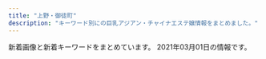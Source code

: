 ```yaml
---
title: "上野・御徒町"
description: "キーワード別にの巨乳アジアン・チャイナエステ嬢情報をまとめました。"
---
```


新着画像と新着キーワードをまとめています。
2021年03月01日の情報です。

<DmmAffiliateIns />
<KeywordTable
  shops={
    [
    {
        "img_links": [
            "https://cc-tokyo.xyz/images/barLink.jpg",
            "https://cc-tokyo.xyz/images/coverGirlText.png",
            "https://cc-tokyo.xyz/therapist/yui1.jpg",
            "https://cc-tokyo.xyz/room/1.jpg",
            "https://cc-tokyo.xyz/banner/88x31.jpg",
            "https://cc-tokyo.xyz/therapist/moe1.jpg",
            "https://cc-tokyo.xyz/therapist/saya1.jpg",
            "https://cc-tokyo.xyz/images/concept.jpg",
            "https://cc-tokyo.xyz/therapist/momoka1.jpg",
            "https://cc-tokyo.xyz/therapist/yuyu1.jpg",
            "http://www.a-side.com/ad/koko/include/banner/koko_200x40.png",
            "https://cc-tokyo.xyz/images/movie.jpg",
            "https://cc-tokyo.xyz/therapist/minami1.jpg",
            "https://cc-tokyo.xyz/images/indexMap.jpg",
            "https://cc-tokyo.xyz/images/magazine.jpg",
            "https://cc-tokyo.xyz/images/barProfile.jpg",
            "https://cc-tokyo.xyz/therapist/comingSoon.jpg",
            "https://cc-tokyo.xyz/images/barAccess.jpg",
            "https://cc-tokyo.xyz/banner/468x60.jpg",
            "https://cc-tokyo.xyz/therapist/yanyan1.jpg",
            "https://cc-tokyo.xyz/therapist/mai1.jpg",
            "https://cc-tokyo.xyz/therapist/yuri1.jpg",
            "https://cc-tokyo.xyz/therapist/hinako1.jpg",
            "https://cc-tokyo.xyz/therapist/emi1.jpg",
            "https://cc-tokyo.xyz/images/barInfo.jpg",
            "https://cc-tokyo.xyz/images/barSystem.jpg",
            "https://cc-tokyo.xyz/images/mobile.jpg",
            "https://cc-tokyo.xyz/therapist/mari1.jpg",
            "https://cc-tokyo.xyz/images/barTherapist.jpg"
        ],
        "url": "https://cc-tokyo.xyz/",
        "keywords": {
            "86": 13,
            "83": 3,
            "87": 6,
            "84": 3,
            "85": 23
        },
        "station": "\u4e0a\u91ce\u99c5\u5e83\u5c0f\u8def\u53e3",
        "name": "CoCo-Arashi"
    },
    {
        "name": "\u30a8\u30f3\u30c8\u30ea\u30fc",
        "keywords": {},
        "url": "http://ruana.work/",
        "station": "JR\u5fa1\u5f92\u753a\u99c5\u5357\u53e3",
        "img_links": [
            "http://ruana.work/img/mimi1.jpg",
            "http://ruana.work/img/aki1.jpg",
            "http://ruana.work/images/staff_t.jpg",
            "http://ruana.work/images/sys1.jpg",
            "http://ruana.work/images/tel.jpg",
            "http://ruana.work/images/ac1.jpg",
            "http://ruana.work/images/rec.jpg",
            "http://ruana.work/images/news.jpg",
            "http://ruana.work/images/sys2.jpg",
            "http://ruana.work/img/sakura1.jpg",
            "http://ruana.work/images/4.jpg",
            "http://ruana.work/images/int1.jpg",
            "http://ruana.work/images/2.jpg",
            "http://ruana.work/images/7.jpg",
            "http://ruana.work/img/kora1.jpg",
            "http://ruana.work/images/int2.jpg",
            "http://ruana.work/images/head.jpg",
            "http://ruana.work/images/1.jpg",
            "http://ruana.work/images/3.jpg",
            "http://ruana.work/img/ran1.jpg",
            "http://ruana.work/images/ac2.jpg",
            "http://ruana.work/images/12.jpg",
            "http://ruana.work/images/interior_t.jpg",
            "http://ruana.work/images/mobile.jpg",
            "http://ruana.work/img/hitomi1.jpg"
        ]
    },
    {
        "img_links": [
            "http://miel.site/_src/38481438/wechatimg213.jpg",
            "http://miel.site/_src/29005377/smartselect_20190619-130437_wechat.jpg",
            "http://miel.site/_src/29227656/_dsf6136.jpg",
            "http://miel.site/_src/36895479/0bb834c5e1d56a0e10627c891433859.jpg",
            "http://miel.site/_src/29005342/cam2.png",
            "http://miel.site/_src/29005361/wechatimg47.jpg",
            "http://miel.site/_src/32618650/wechatimg47.jpg",
            "http://miel.site/_src/38472503/wechatimg213.jpg",
            "http://miel.site/_src/36873111/_igp4288.jpg",
            "http://miel.site/_src/29005247/index_09.png",
            "http://miel.site/_src/32851154/10.pic.jpg",
            "http://miel.site/_src/40140461/cam2.png",
            "http://miel.site/_src/36895485/52ab8d55af50aceb629a82f4d4e7387.jpg",
            "http://miel.site/_src/36895484/52ab8d55af50aceb629a82f4d4e7387.jpg",
            "http://miel.site/_src/46102614/wechatimg176_20200107153650427.jpg",
            "http://miel.site/_src/29005344/_dsf6125.jpg",
            "http://miel.site/_src/29005376/smartselect_20190619-130437_wechat.jpg",
            "http://miel.site/_src/29312033/wechatimg44.jpg",
            "http://miel.site/_src/46102607/fbe435955084a9c8c2e02b3bb62d2ef.jpg",
            "http://miel.site/_src/38481445/wechatimg177.jpg",
            "http://miel.site/_src/29310698/_dsf6119.jpg",
            "http://miel.site/_src/29005343/_dsf6130.jpg",
            "http://miel.site/_src/29005360/wechatimg47.jpg",
            "http://miel.site/_src/29005337/_dsf6119.jpg",
            "http://miel.site/_src/29005265/mobile.png",
            "http://miel.site/_src/33382135/smartselect_20190619-130437_wechat.jpg",
            "http://miel.site/_src/29311236/_dsf6136.jpg",
            "http://miel.site/_src/34912876/afb69b6314ccce2e8e5cad415547196_20191220104044273.jpg",
            "http://miel.site/_src/29005243/tel.png",
            "http://miel.site/_src/29510474/_dsf6125.jpg",
            "http://miel.site/_src/29312035/wechatimg43.jpg",
            "http://miel.site/_src/29005371/smartselect_20190619-130437_wechat.jpg",
            "http://miel.site/_src/29311234/_dsf6133.jpg",
            "http://miel.site/_src/29005260/news.png",
            "http://miel.site/_src/34912881/afb69b6314ccce2e8e5cad415547196_20191220104044273.jpg",
            "http://miel.site/_src/46102613/e3d9317697b9310640e097934adfc99.jpg",
            "http://miel.site/_src/29005244/tel.png",
            "http://miel.site/_src/46102608/fbe435955084a9c8c2e02b3bb62d2ef.jpg",
            "http://miel.site/_src/29339021/_msk7930.jpg",
            "http://miel.site/_src/36891852/0bb834c5e1d56a0e10627c891433859.jpg",
            "http://miel.site/_src/29310699/_dsf6130.jpg",
            "http://miel.site/_src/29005262/img20191121221515045946.png",
            "http://miel.site/_src/29005339/img20170112114741767461.png",
            "http://miel.site/_src/29339297/img20190123185245900589.png",
            "http://miel.site/_src/34912875/afb69b6314ccce2e8e5cad415547196_20191220104044273.jpg",
            "http://miel.site/_src/29311235/_dsf6135.jpg",
            "http://miel.site/_src/29005319/sign.png",
            "http://miel.site/_src/29005355/wechatimg47.jpg"
        ],
        "url": "http://miel.site",
        "name": "\u30a8\u30f3\u30b8\u30a7\u30eb",
        "station": "JR\u5fa1\u5f92\u753a\u99c5\u5357\u53e3",
        "keywords": {
            "80": 1,
            "96": 1,
            "82": 1,
            "85": 1
        }
    },
    {
        "name": "\u5409\u7965",
        "station": "\u6d45\u8349\u99c5",
        "url": "http://kisyou.esjp.xyz/",
        "keywords": {},
        "img_links": [
            "http://kisyou.esjp.xyz/images/pickup_line.png",
            "http://kisyou.esjp.xyz/girl/5.jpg",
            "http://kisyou.esjp.xyz/images/roomimg/R_2.jpg",
            "http://kisyou.esjp.xyz/images/newsbg.png",
            "http://kisyou.esjp.xyz/images/staff_bg.png",
            "http://kisyou.esjp.xyz/images/roomimg/R_3.jpg",
            "http://kisyou.esjp.xyz/girl/4.jpg",
            "http://kisyou.esjp.xyz/images/tel_footer.png",
            "http://kisyou.esjp.xyz/images/topbg.jpg",
            "http://kisyou.esjp.xyz/girl/7_1.jpg",
            "http://kisyou.esjp.xyz/girl/6.jpg",
            "http://kisyou.esjp.xyz/girl/5_1.jpg",
            "http://kisyou.esjp.xyz/images/mobile_bg.png",
            "http://kisyou.esjp.xyz/girl/3_1.jpg",
            "http://kisyou.esjp.xyz/girl/7.jpg",
            "http://kisyou.esjp.xyz/girl/3.jpg",
            "http://kisyou.esjp.xyz/images/roomimg/R_1.jpg",
            "http://kisyou.esjp.xyz/images/roomimg/R_4.jpg",
            "http://kisyou.esjp.xyz/girl/4_1.jpg",
            "http://kisyou.esjp.xyz/girl/6_1.jpg"
        ]
    },
    {
        "keywords": {
            "G": 4,
            "F": 2,
            "87": 8,
            "D": 10,
            "E": 2,
            "86": 2,
            "88": 8
        },
        "name": "COCO-GARDEN",
        "img_links": [
            "http://www.cocogarden.link/files/075.jpg",
            "http://www.cocogarden.link/files/059-03.jpg",
            "http://www.cocogarden.link/files/037-03.jpg",
            "http://www.cocogarden.link/files/037-02.jpg",
            "http://www.cocogarden.link/files/072-03.jpg",
            "http://www.cocogarden.link/files/086-02.jpg",
            "http://www.cocogarden.link/files/069-02.jpg",
            "http://www.cocogarden.link/files/037.jpg",
            "http://www.cocogarden.link/files/080-03.jpg",
            "http://www.cocogarden.link/files/075-03.jpg",
            "http://www.cocogarden.link/images/s_pick.jpg",
            "http://www.cocogarden.link/files/086-03.jpg",
            "http://www.cocogarden.link/files/059-02.jpg",
            "http://www.cocogarden.link/files/069-03.jpg",
            "http://www.cocogarden.link/files/080-02.jpg",
            "http://www.cocogarden.link/files/086.jpg",
            "http://www.cocogarden.link/files/059.jpg",
            "http://www.cocogarden.link/images/end1.png",
            "http://www.cocogarden.link/files/072-02.jpg",
            "http://www.cocogarden.link/files/069.jpg",
            "http://www.cocogarden.link/images/s_staff.jpg",
            "http://www.cocogarden.link/images/nbj3.jpg",
            "http://www.cocogarden.link/files/080.jpg",
            "http://www.cocogarden.link/files/076-03.jpg",
            "http://www.cocogarden.link/files/058-02.jpg",
            "http://www.cocogarden.link/images/s_news.jpg",
            "http://www.cocogarden.link/images/1.jpg",
            "http://www.cocogarden.link/files/058-03.jpg",
            "http://www.cocogarden.link/files/058.jpg",
            "http://www.cocogarden.link/files/076.jpg",
            "http://www.cocogarden.link/files/075-02.jpg",
            "http://www.cocogarden.link/images/top.jpg",
            "http://www.cocogarden.link/images/koko_200x40.png",
            "http://www.cocogarden.link/files/076-02.jpg",
            "http://www.cocogarden.link/images/mobile.jpg",
            "http://www.cocogarden.link/images/top1.jpg",
            "http://www.cocogarden.link/files/072.jpg",
            "http://www.cocogarden.link/images/s_info.jpg"
        ],
        "url": "http://www.cocogarden.link/",
        "station": "JR\u5fa1\u5f92\u753a\u99c5\u5317\u53e3"
    },
    {
        "station": "JR\u4e0a\u91ce\u99c5\u5165\u8c37\u53e3",
        "name": "\u697d\u5712",
        "keywords": {
            "F": 17,
            "\u30bb\u30af\u30b7\u30fc": 2,
            "D": 52
        },
        "img_links": [
            "https://ueno-mensesthe.com/room/room-l3.jpg",
            "https://ueno-mensesthe.com/images/clear.png",
            "https://ueno-mensesthe.com/room/room-l4.jpg",
            "https://ueno-mensesthe.com/images/top3.jpg",
            "https://ueno-mensesthe.com/wp/wp-content/uploads/2021/02/hana.jpg",
            "https://ueno-mensesthe.com/wp/wp-content/uploads/2021/01/main-150x150.png",
            "https://ueno-mensesthe.com/images/cos2.jpg",
            "https://ueno-mensesthe.com/footer/footer-tel.png",
            "https://ueno-mensesthe.com/images/qrcode.png",
            "https://ueno-mensesthe.com/wp/wp-content/uploads/2021/02/mirai1.jpg",
            "https://ueno-mensesthe.com/room/room-l9.jpg",
            "https://ueno-mensesthe.com/icon/line.png",
            "https://ueno-mensesthe.com/wp/wp-content/uploads/2021/02/hina2.jpg",
            "https://ueno-mensesthe.com/images/header3.png",
            "https://ueno-mensesthe.com/wp/wp-content/uploads/2021/02/hina.jpg",
            "https://ueno-mensesthe.com/room/room-l2.jpg",
            "https://ueno-mensesthe.com/images/main.jpg",
            "https://ueno-mensesthe.com/wp/wp-content/uploads/2021/02/hana2.jpg",
            "https://ueno-mensesthe.com/room/room-l7.jpg",
            "https://ueno-mensesthe.com/icon/yelp.png",
            "https://ueno-mensesthe.com/images/top0.jpg",
            "https://ueno-mensesthe.com/images/flower.png",
            "https://ueno-mensesthe.com/wp/wp-content/uploads/2021/02/hina3.jpg",
            "https://ueno-mensesthe.com/room/room-l10.jpg",
            "https://ueno-mensesthe.com/wp/wp-content/uploads/2021/02/yuki2.jpg",
            "https://ueno-mensesthe.com/icon/facebook.png",
            "https://ueno-mensesthe.com/footer/footer-line.png",
            "https://ueno-mensesthe.com/room/room-l8.jpg",
            "https://ueno-mensesthe.com/wp/wp-content/uploads/2021/01/main-300x244.png",
            "https://ueno-mensesthe.com/images/top1.jpg",
            "https://ueno-mensesthe.com/images/main-sp.jpg",
            "https://ueno-mensesthe.com/images/cos1.jpg",
            "https://ueno-mensesthe.com/footer/footer-staff.png",
            "https://ueno-mensesthe.com/images/top2.jpg",
            "https://ueno-mensesthe.com/wp/wp-content/uploads/2021/02/mirai2.jpg",
            "https://ueno-mensesthe.com/icon/twitter.png",
            "https://ueno-mensesthe.com/wp/wp-content/uploads/2021/01/sakura.jpg",
            "https://ueno-mensesthe.com/wp/wp-content/uploads/2021/02/yuki.jpg",
            "https://ueno-mensesthe.com/room/room-l1.jpg"
        ],
        "url": "https://ueno-mensesthe.com/"
    },
    {
        "img_links": [
            "http://yura-kunitachi.xyz/_src/25368/wechatimg93.jpg",
            "http://yura-kunitachi.xyz/_src/25427/xxl_44c52558b2be4d61a2f879da7d157c31.jpg",
            "http://yura-kunitachi.xyz/_src/25376/wechatimg90.jpg",
            "http://yura-kunitachi.xyz/_src/25419/wechatimg102.jpg",
            "http://yura-kunitachi.xyz/_src/25386/navi_01.png",
            "http://yura-kunitachi.xyz/_src/25336/5f5316158ec7f0d0727854410a5be46303a324b1fef3ef0de82fa8c4fe0f59d4.jpg",
            "http://yura-kunitachi.xyz/_src/25396/navi_06.png",
            "http://yura-kunitachi.xyz/_src/25423/wechatimg228.jpg",
            "http://yura-kunitachi.xyz/_src/25358/wechatimg217.jpg",
            "http://yura-kunitachi.xyz/_src/25411/137080-osd41m-772.jpg",
            "http://yura-kunitachi.xyz/_src/25388/navi_02.png",
            "http://yura-kunitachi.xyz/_src/25417/wechatimg97.jpg",
            "http://yura-kunitachi.xyz/_src/25394/navi_05.png",
            "http://yura-kunitachi.xyz/_src/25374/wechatimg89.jpg",
            "http://yura-kunitachi.xyz/_src/25378/wechatimg92.jpg",
            "http://yura-kunitachi.xyz/_src/25360/wechatimg228.jpg",
            "http://yura-kunitachi.xyz/_src/25385/3da7d3dc6ee4f2d3861295bdb20452b671deb86c6f4e442ebce1715dc06eb99e.jpg",
            "http://yura-kunitachi.xyz/_src/25390/navi_03.png",
            "http://yura-kunitachi.xyz/_src/25406/cam.jpg",
            "http://yura-kunitachi.xyz/_src/25409/wechatimg229.jpg",
            "http://yura-kunitachi.xyz/_src/25392/navi_04.png"
        ],
        "name": "Rei",
        "station": "\u7530\u539f\u753a\u99c5\u30a8\u30ec\u30d9\u30fc\u30bf\u30fc\u53e3",
        "url": "http://yura-kunitachi.xyz/",
        "keywords": {}
    },
    {
        "img_links": [
            "http://zoey.mssg.jp/images/page_top.png",
            "http://zoey.mssg.jp/images/top/top_04.jpg",
            "http://zoey.mssg.jp/images/home/top.jpg",
            "http://zoey.mssg.jp/images/top/top_06.jpg",
            "http://zoey.mssg.jp/images/top/top_03.jpg",
            "http://zoey.mssg.jp/images/top/top_02.jpg",
            "http://zoey.mssg.jp/images/top/top_05.jpg",
            "http://zoey.mssg.jp/images/top/top_08.png",
            "http://zoey.mssg.jp/images/staff_image/staf_010a.jpg",
            "http://zoey.mssg.jp/images/top/top_01.jpg"
        ],
        "station": "JR\u5fa1\u5f92\u753a\u99c5\u5357\u53e3",
        "url": "http://zoey.mssg.jp",
        "name": "ZOEY \u30be\u30fc\u30a4",
        "keywords": {}
    },
    {
        "keywords": {
            "86": 34,
            "D": 60,
            "C": 7,
            "G": 20,
            "87": 33,
            "88": 27,
            "F": 7
        },
        "name": "\u5922\u306e\u604b",
        "url": "http://www.yumenokoi.masg.info/",
        "station": "JR\u5fa1\u5f92\u753a\u99c5\u5317\u53e3",
        "img_links": [
            "http://www.yumenokoi.masg.info/files/002.jpg",
            "http://www.yumenokoi.masg.info/photo_news/upimg/351066018f0c247b28_0.jpg",
            "http://www.yumenokoi.masg.info/files/009.jpg",
            "http://www.yumenokoi.masg.info/images/m2.jpg",
            "http://www.yumenokoi.masg.info/files/016-02.jpg",
            "http://www.yumenokoi.masg.info/files/024.jpg",
            "http://www.yumenokoi.masg.info/images/tel2.png",
            "http://www.yumenokoi.masg.info/files/021.jpg",
            "http://www.yumenokoi.masg.info/files/006.jpg",
            "http://www.yumenokoi.masg.info/files/021-02.jpg",
            "http://www.yumenokoi.masg.info/images/service/s03.jpg",
            "http://www.yumenokoi.masg.info/files/008-02.jpg",
            "http://www.yumenokoi.masg.info/files/015.jpg",
            "http://www.yumenokoi.masg.info/images/service/s02.jpg",
            "http://www.yumenokoi.masg.info/files/002-02.jpg",
            "http://www.yumenokoi.masg.info/images/rsubt7.png",
            "http://www.yumenokoi.masg.info/images/b-tel.png",
            "http://www.yumenokoi.masg.info/images/service/s04.jpg",
            "http://www.yumenokoi.masg.info/files/008.jpg",
            "http://www.yumenokoi.masg.info/files/018-02.jpg",
            "http://www.yumenokoi.masg.info/files/010-02.jpg",
            "http://www.yumenokoi.masg.info/files/016.jpg",
            "http://www.yumenokoi.masg.info/images/service/s01.jpg",
            "http://www.yumenokoi.masg.info/files/011.jpg",
            "http://www.yumenokoi.masg.info/files/013.jpg",
            "http://www.yumenokoi.masg.info/images/rsubt1.png",
            "http://www.yumenokoi.masg.info/images/b-online.png",
            "http://www.yumenokoi.masg.info/files/017-02.jpg",
            "http://www.yumenokoi.masg.info/files/009-02.jpg",
            "http://www.yumenokoi.masg.info/files/018.jpg",
            "http://www.yumenokoi.masg.info/images/m4.jpg",
            "http://www.yumenokoi.masg.info/images/rsubt2.png",
            "http://www.yumenokoi.masg.info/images/rsubt3.png",
            "http://www.yumenokoi.masg.info/images/service/s06.jpg",
            "http://www.yumenokoi.masg.info/images/slider-img001.jpg",
            "http://www.yumenokoi.masg.info/files/011-02.jpg",
            "http://www.yumenokoi.masg.info/files/023-02.jpg",
            "http://www.yumenokoi.masg.info/files/023.jpg",
            "http://www.yumenokoi.masg.info/files/024-02.jpg",
            "http://www.yumenokoi.masg.info/files/015-02.jpg",
            "http://www.yumenokoi.masg.info/images/slider-img002.jpg",
            "http://www.yumenokoi.masg.info/images/rsubt4.png",
            "http://www.yumenokoi.masg.info/files/013-02.jpg",
            "http://www.yumenokoi.masg.info/images/m6.jpg",
            "http://www.yumenokoi.masg.info/images/service/s05.jpg",
            "http://www.yumenokoi.masg.info/images/m3.jpg",
            "http://www.yumenokoi.masg.info/images/rsubt5.png",
            "http://www.yumenokoi.masg.info/files/017.jpg",
            "http://www.yumenokoi.masg.info/files/010.jpg",
            "http://www.yumenokoi.masg.info/images/rsubt6.png",
            "http://www.yumenokoi.masg.info/files/006-02.jpg",
            "http://www.yumenokoi.masg.info/images/m1.jpg"
        ]
    },
    {
        "station": "JR\u5fa1\u5f92\u753a\u99c5\u5357\u53e3",
        "name": "\u5922\u306e\u8776\u3005",
        "keywords": {
            "C": 17
        },
        "url": "http://www.sh-riraks.xyz/",
        "img_links": [
            "http://www.sh-riraks.xyz/img/ttl_mobile.png",
            "http://www.sh-riraks.xyz/uploads/201130/1-20113013311Rc.jpg",
            "http://www.sh-riraks.xyz/uploads/201130/1-201130133145E0.jpg",
            "http://www.sh-riraks.xyz/uploads/200107/1-20010F92019226.jpg",
            "http://www.sh-riraks.xyz/uploads/200617/1-20061G54TIb.jpg",
            "http://www.sh-riraks.xyz/uploads/181001/1-1Q001142IB48.jpg",
            "http://www.sh-riraks.xyz/uploads/201130/1-201130133129441.jpg",
            "http://www.sh-riraks.xyz/uploads/190611/1-1Z611153S2561.jpg",
            "http://www.sh-riraks.xyz/uploads/201130/1-201130133215X9.jpg",
            "http://www.sh-riraks.xyz/uploads/201130/1-201130132956292.jpg",
            "http://www.sh-riraks.xyz/img/ttl_wnew.png",
            "http://www.sh-riraks.xyz/uploads/201130/1-201130133045611.jpg",
            "http://www.sh-riraks.xyz/uploads/201130/1-201130132942Y6.jpg",
            "http://www.sh-riraks.xyz/uploads/191015/1-1910151T03I48.jpg",
            "http://www.sh-riraks.xyz/img/ttl_girls.png",
            "http://www.sh-riraks.xyz/uploads/201130/1-201130133012441.jpg",
            "http://www.sh-riraks.xyz/uploads/allimg/180604/1-1P60410212A02.jpg",
            "http://www.sh-riraks.xyz/uploads/200617/1-20061G54ZQ14.jpg",
            "http://www.sh-riraks.xyz/img/ttl_pickup.png",
            "http://www.sh-riraks.xyz/uploads/180521/1-1P5211649103K.jpg",
            "http://www.sh-riraks.xyz/img/ttl_staff.png",
            "http://www.sh-riraks.xyz/uploads/201130/1-201130133029220.jpg",
            "http://www.sh-riraks.xyz/uploads/180521/1-1P52116495SC.jpg",
            "http://www.sh-riraks.xyz/uploads/200617/1-20061G54941Z9.jpg",
            "http://www.sh-riraks.xyz/uploads/181001/1-1Q001142T6406.jpg"
        ]
    },
    {
        "url": "http://www.macaron.esjoho.com/",
        "keywords": {},
        "img_links": [],
        "station": "JR\u5fa1\u5f92\u753a\u99c5\u5317\u53e3",
        "name": "\u30de\u30ab\u30ed\u30f3"
    },
    {
        "station": "JR\u5fa1\u5f92\u753a\u99c5\u5317\u53e3",
        "img_links": [
            "http://estelaspa.com/img/rmenu/staff_off.png",
            "http://estelaspa.com/img/photo_button.png",
            "http://estelaspa.com/uploaded/girlinfo/12/G1_12_2.jpg",
            "http://estelaspa.com/img/corona.png",
            "http://estelaspa.com/img/system/card.jpg",
            "http://estelaspa.com/uploaded/news/201201035405.jpg",
            "http://estelaspa.com/uploaded/girlinfo/14/G1_14_2.jpg",
            "http://estelaspa.com/img/google_button.png",
            "http://estelaspa.com/img/room/1.png",
            "http://estelaspa.com/img/system/etc.jpg",
            "http://estelaspa.com/img/system/2.jpg",
            "http://estelaspa.com/img/fmenu/call_off.png",
            "http://estelaspa.com/img/rmenu/call_off.png",
            "http://estelaspa.com/uploaded/girlinfo/9/G2_9_3.jpg",
            "http://estelaspa.com/uploaded/girlinfo/16/G2_16_3.jpg",
            "http://estelaspa.com/img/system/3.jpg",
            "http://estelaspa.com/img/rmenu/top_off.png",
            "http://img.es-navi.com/img/link/banners/s/000002.png",
            "http://estelaspa.com/img/access/key.jpg",
            "http://estelaspa.com/img/system/4.jpg",
            "http://estelaspa.com/uploaded/girlinfo/13/G1_13_2.jpg"
        ],
        "url": "http://estelaspa.com/",
        "name": "Estela SPA\uff5e\u30a8\u30b9\u30c6\u30e9\u30b9\u30d1",
        "keywords": {
            "C": 7
        }
    },
    {
        "keywords": {
            "85": 5,
            "E": 2,
            "86": 4,
            "C": 2,
            "87": 2,
            "\u30bb\u30af\u30b7\u30fc": 1,
            "D": 5
        },
        "url": "https://moon-rabbit.info/",
        "station": "JR\u5fa1\u5f92\u753a\u99c5\u5357\u53e3",
        "name": "\u6708\u514e \u30b2\u30c3\u30c8",
        "img_links": [
            "https://moon-rabbit.info/staffPhoto/b20201027020436.jpg",
            "https://moon-rabbit.info/js/sliderLine/slide_next.png",
            "https://moon-rabbit.info/staffPhoto/s20201026232438.jpg",
            "https://moon-rabbit.info/images/store/04.jpg",
            "https://moon-rabbit.info/staffPhoto/b20201213182803.jpg",
            "https://moon-rabbit.info/images/store/02.jpg",
            "https://moon-rabbit.info/staffPhoto/s20201027020357.jpg",
            "https://moon-rabbit.info/images/mobile.jpg",
            "https://moon-rabbit.info/staffPhoto/s20201027003115.jpg",
            "https://moon-rabbit.info/staffPhoto/b20210221135204.jpg",
            "https://moon-rabbit.info/staffPhoto/b20201027002208.jpg",
            "https://moon-rabbit.info/staffPhoto/s20210221135204.jpg",
            "https://moon-rabbit.info/staffPhoto/b20201027020357.jpg",
            "https://moon-rabbit.info/staffPhoto/s20210213172102.jpg",
            "https://moon-rabbit.info/staffPhoto/s20201027011627.jpg",
            "https://moon-rabbit.info/staffPhoto/s20201213182803.jpg",
            "https://moon-rabbit.info/staffPhoto/s20201027015914.jpg",
            "https://moon-rabbit.info/staffPhoto/s20201201162931.jpg",
            "https://moon-rabbit.info/staffPhoto/s20201027002208.jpg",
            "https://moon-rabbit.info/staffPhoto/b20201027004342.jpg",
            "https://moon-rabbit.info/images/returnBtn.png",
            "https://moon-rabbit.info/staffPhoto/s20201002155444.jpg",
            "https://moon-rabbit.info/staffPhoto/b20201027015914.jpg",
            "https://moon-rabbit.info/staffPhoto/s20201026233328.jpg",
            "https://moon-rabbit.info/staffPhoto/s20201027004342.jpg",
            "https://moon-rabbit.info/staffPhoto/s20201026233224.jpg",
            "https://moon-rabbit.info/staffPhoto/b20201201162931.jpg",
            "https://moon-rabbit.info/staffPhoto/b20201027003115.jpg",
            "https://moon-rabbit.info/staffPhoto/s20201027015802.jpg",
            "https://moon-rabbit.info/staffPhoto/b20201027015802.jpg",
            "https://moon-rabbit.info/staffPhoto/s20210217142434.jpg",
            "https://moon-rabbit.info/staffPhoto/b20210301223840.jpg",
            "https://moon-rabbit.info/images/store/01.jpg",
            "https://moon-rabbit.info/uploadfiles/images/campaignMoonRabbitInfo.jpg",
            "https://moon-rabbit.info/staffPhoto/b20210213172102.jpg",
            "https://moon-rabbit.info/staffPhoto/s20201027011549.jpg",
            "https://moon-rabbit.info/staffPhoto/b20201027011549.jpg",
            "https://moon-rabbit.info/images/store/03.jpg",
            "https://moon-rabbit.info/staffPhoto/s20201027020436.jpg",
            "https://moon-rabbit.info/staffPhoto/s20201026233537.jpg",
            "https://moon-rabbit.info/js/sliderLine/slide_prev.png",
            "https://moon-rabbit.info/staffPhoto/s20210301223840.jpg"
        ]
    },
    {
        "url": "https://www.ueno-assistant.com/",
        "img_links": [
            "https://www.ueno-assistant.com/images/index_07.png",
            "https://www.ueno-assistant.com/images/index_18.jpg",
            "https://www.ueno-assistant.com/images/index_09.png",
            "http://www.ueno-assistant.com/images/a0.jpg",
            "http://www.ueno-assistant.com/images/index_09.png",
            "https://www.ueno-assistant.com/images/opbs20-17.jpg",
            "https://www.ueno-assistant.com/images/index_02.png",
            "http://www.ueno-assistant.com/images/opbs21-4.jpg",
            "http://www.ueno-assistant.com/images/opbs20-9.jpg",
            "http://www.ueno-assistant.com/images/es21-1.jpg",
            "https://www.ueno-assistant.com/images/opbs21-4.jpg",
            "http://www.ueno-assistant.com/images/index_20.jpg",
            "https://www.ueno-assistant.com/images/4.jpg",
            "http://www.ueno-assistant.com/images/index_07.png",
            "https://www.ueno-assistant.com/images/es21-1.jpg",
            "https://www.ueno-assistant.com/images/index_06.png",
            "http://www.ueno-assistant.com/images/index_06.png",
            "http://www.ueno-assistant.com/images/index_08.png",
            "http://www.ueno-assistant.com/images/index_18.jpg",
            "http://www.ueno-assistant.com/images/1.jpg",
            "https://www.ueno-assistant.com/images/opbs21-4t.jpg",
            "https://www.ueno-assistant.com/images/a0.jpg",
            "https://www.ueno-assistant.com/images/opbs20-9.jpg",
            "http://www.ueno-assistant.com/images/index_19.jpg",
            "https://www.ueno-assistant.com/images/index_08.png",
            "https://www.ueno-assistant.com/images/index_05.png",
            "http://www.ueno-assistant.com/images/opbs21-4t.jpg",
            "https://www.ueno-assistant.com/images/1.jpg",
            "https://www.ueno-assistant.com/images/index_19.jpg",
            "https://www.ueno-assistant.com/images/index_03.png",
            "http://www.ueno-assistant.com/images/index_05.png",
            "http://www.ueno-assistant.com/images/opbs20-17.jpg",
            "http://www.ueno-assistant.com/images/4.jpg",
            "https://www.ueno-assistant.com/images/index_20.jpg",
            "http://www.ueno-assistant.com/images/index_03.png",
            "http://www.ueno-assistant.com/images/index_02.png"
        ],
        "keywords": {
            "85": 2,
            "90": 2,
            "86": 2
        },
        "station": "JR\u4e0a\u91ce\u99c5\u6d45\u8349\u53e3",
        "name": "\u5973\u624b"
    },
    {
        "keywords": {},
        "station": "JR\u5fa1\u5f92\u753a\u99c5\u5317\u53e3",
        "name": "\u84ee\uff5e\u30ec\u30f3",
        "img_links": [
            "http://reiwabi.work/images/sys3.jpg",
            "http://reiwabi.work/img/ruru1.jpg",
            "http://reiwabi.work/img/kana1.jpg",
            "http://reiwabi.work/images/5.jpg",
            "http://reiwabi.work/images/2.jpg",
            "http://reiwabi.work/images/sys5.jpg",
            "http://reiwabi.work/images/head.jpg",
            "http://reiwabi.work/img/nami1.jpg",
            "http://reiwabi.work/staff/mirai.jpg",
            "http://reiwabi.work/staff/risa.jpg",
            "http://reiwabi.work/images/staff_t.jpg",
            "http://reiwabi.work/img/aya2.jpg",
            "http://reiwabi.work/images/int1.png",
            "http://reiwabi.work/img/risa1.jpg",
            "http://reiwabi.work/images/1.jpg",
            "http://reiwabi.work/staff/kana.jpg",
            "http://reiwabi.work/img/risa2.jpg",
            "http://reiwabi.work/img/riko1.jpg",
            "http://reiwabi.work/img/yui1.jpg",
            "http://reiwabi.work/images/4.jpg",
            "http://reiwabi.work/images/mobile.jpg",
            "http://reiwabi.work/images/sys2.jpg",
            "http://reiwabi.work/images/int2.png",
            "http://reiwabi.work/staff/riko.jpg",
            "http://reiwabi.work/img/aya1.jpg",
            "http://reiwabi.work/img/mirai1.jpg",
            "http://reiwabi.work/staff/nami.jpg",
            "http://reiwabi.work/images/6.jpg",
            "http://reiwabi.work/images/ac1.jpg",
            "http://reiwabi.work/images/9.jpg",
            "http://reiwabi.work/images/line.png",
            "http://reiwabi.work/images/interior_t.jpg",
            "http://reiwabi.work/images/news.jpg",
            "http://reiwabi.work/images/sys1.jpg",
            "http://reiwabi.work/images/7.jpg",
            "http://reiwabi.work/staff/aya.jpg",
            "http://reiwabi.work/images/8.jpg",
            "http://reiwabi.work/staff/ruru.jpg",
            "http://reiwabi.work/staff/yui.jpg"
        ],
        "url": "http://reiwabi.work/"
    },
    {
        "url": "http://esthe-massage.black/",
        "name": "\u30ab\u30eb\u30de\u30ea\u30be\u30fc\u30c8\uff06\u30b9\u30d1",
        "img_links": [
            "http://esthe-massage.black/images/cg1.jpg",
            "http://esthe-massage.black/images/index_an_04.jpg",
            "http://esthe-massage.black/images/index_an_05.jpg",
            "http://esthe-massage.black/images/cg3.jpg",
            "http://esthe-massage.black/images/cg8.jpg",
            "http://esthe-massage.black/images/te.png",
            "http://esthe-massage.black/images/tit4.png",
            "http://esthe-massage.black/images/sta6.jpg",
            "http://esthe-massage.black/images/qr.jpg",
            "http://esthe-massage.black/images/cg2.jpg",
            "http://esthe-massage.black/images/index_bn_02.jpg",
            "http://esthe-massage.black/images/index_an_01.jpg",
            "http://esthe-massage.black/images/sta5.jpg",
            "http://esthe-massage.black/images/sta3.jpg",
            "http://esthe-massage.black/images/cg5.jpg",
            "http://esthe-massage.black/images/sta1.jpg",
            "http://esthe-massage.black/images/top.jpg",
            "http://esthe-massage.black/images/cg4.jpg",
            "http://esthe-massage.black/images/sys03.jpg",
            "http://esthe-massage.black/images/footer.jpg",
            "http://esthe-massage.black/images/tit5.png",
            "http://esthe-massage.black/images/sta7.jpg",
            "http://esthe-massage.black/images/index_an_03.jpg",
            "http://cdn.dino-es.com/images/logo/88x31DinoEs.png",
            "http://esthe-massage.black/images/cg10.jpg",
            "http://esthe-massage.black/images/index_bn_01.jpg",
            "http://esthe-massage.black/images/cg12.jpg",
            "http://esthe-massage.black/images/sta10.jpg",
            "http://esthe-massage.black/images/index_bn_06.jpg",
            "http://esthe-massage.black/images/index_bn_05.jpg",
            "http://esthe-massage.black/images/index_an_06.jpg",
            "http://esthe-massage.black/images/sys01.jpg",
            "http://esthe-massage.black/images/cg6.jpg",
            "http://esthe-massage.black/images/index_bn_03.jpg",
            "http://esthe-massage.black/images/cg11.jpg",
            "http://esthe-massage.black/images/sta11.jpg",
            "http://esthe-massage.black/images/sta2.jpg",
            "http://esthe-massage.black/images/tit2.png",
            "http://esthe-massage.black/images/cg7.jpg",
            "http://esthe-massage.black/images/sta8.jpg",
            "http://esthe-massage.black/images/index_an_02.jpg",
            "http://esthe-massage.black/images/sta12.jpg",
            "http://esthe-massage.black/images/tit1.png",
            "http://esthe-massage.black/images/link_3.jpg",
            "http://esthe-massage.black/images/sys02.jpg",
            "http://esthe-massage.black/images/acc.jpg"
        ],
        "station": "JR\u5fa1\u5f92\u753a\u99c5\u5357\u53e3",
        "keywords": {
            "C": 4,
            "82": 30,
            "89": 4,
            "E": 4,
            "84": 8,
            "D": 16
        }
    },
    {
        "url": "http://plumeria.mensest.work/",
        "img_links": [
            "http://plumeria.mensest.work/picture/pagetop.png",
            "http://plumeria.mensest.work/picture/030.jpg",
            "http://plumeria.mensest.work/picture/tel.png",
            "http://plumeria.mensest.work/picture/050.jpg",
            "http://plumeria.mensest.work/picture/img_top01.jpg",
            "http://plumeria.mensest.work/picture/t.jpg",
            "http://plumeria.mensest.work/picture/010.jpg",
            "http://plumeria.mensest.work/picture/060.jpg",
            "http://plumeria.mensest.work/picture/w.jpg",
            "http://plumeria.mensest.work/picture/l.jpg",
            "http://plumeria.mensest.work/picture/000.jpg",
            "http://plumeria.mensest.work/picture/020.jpg",
            "http://plumeria.mensest.work/picture/040.jpg"
        ],
        "keywords": {
            "E": 21,
            "G": 12,
            "D": 12,
            "C": 7
        },
        "name": "\u30a2\u30ed\u30de\u30d7\u30eb\u30e1\u30ea\u30a2",
        "station": "JR\u5fa1\u5f92\u753a\u99c5\u5357\u53e3"
    },
    {
        "url": "http://foryou-es.info/",
        "name": "\u30de\u30fc\u30ad\u30e5\u30ea\u30fcMERCURY",
        "keywords": {
            "C": 26,
            "D": 10,
            "88": 7,
            "90": 3,
            "89": 29
        },
        "img_links": [
            "http://foryou-es.info/images/zy.png",
            "http://www.foryou-es.info/img/honey3.jpg",
            "http://foryou-es.info/img/hina4.jpg",
            "http://foryou-es.info/img/hina2.jpg",
            "http://www.foryou-es.info/sp/img/miki2.jpg",
            "http://www.foryou-es.info/img/saki3.jpg",
            "http://www.foryou-es.info/sp/images/rec1.jpg",
            "http://foryou-es.info/img/sia4.jpg",
            "http://foryou-es.info/img/rora.png",
            "http://www.foryou-es.info/sp/images/ac2.jpg",
            "http://www.foryou-es.info/images/so.jpg",
            "http://www.foryou-es.info/sp/img/sara.png",
            "http://foryou-es.info/img/miki2.jpg",
            "http://www.foryou-es.info/sp/images/pc.jpg",
            "http://www.foryou-es.info/img/honey1.jpg",
            "http://foryou-es.info/img/hina1.jpg",
            "http://www.foryou-es.info/images/mobile.jpg",
            "http://www.foryou-es.info/sp/img/yui3.jpg",
            "http://www.foryou-es.info/sp/images/time.jpg",
            "http://www.foryou-es.info/img/yui.png",
            "http://foryou-es.info/images/tt.png",
            "http://foryou-es.info/images/mobile.jpg",
            "http://foryou-es.info/images/koko_200x40.png",
            "http://www.foryou-es.info/img/miki1.jpg",
            "http://www.foryou-es.info/img/hina4.jpg",
            "http://www.foryou-es.info/sp/images/sys3.jpg",
            "http://www.foryou-es.info/img/sia2.jpg",
            "http://www.foryou-es.info/img/honey2.jpg",
            "http://www.foryou-es.info/sp/images/ac1.jpg",
            "http://www.foryou-es.info/img/riko1.jpg",
            "http://foryou-es.info/img/rora3.jpg",
            "http://foryou-es.info/img/saki1.jpg",
            "http://foryou-es.info/images/sm.jpg",
            "http://foryou-es.info/images/info.jpg",
            "http://foryou-es.info/images/interior_t.jpg",
            "http://www.foryou-es.info/images/interior1.png",
            "http://www.foryou-es.info/img/miki2.jpg",
            "http://www.foryou-es.info/img/saki2.jpg",
            "http://foryou-es.info/img/yui1.jpg",
            "http://www.foryou-es.info/sp/images/ac3.jpg",
            "http://foryou-es.info/img/sia2.jpg",
            "http://foryou-es.info/img/hina3.jpg",
            "http://www.foryou-es.info/img/sara3.jpg",
            "http://www.foryou-es.info/images/tp.png",
            "http://www.foryou-es.info/img/saki1.jpg",
            "http://foryou-es.info/images/interior.jpg",
            "http://www.foryou-es.info/sp/img/sara2.jpg",
            "http://www.foryou-es.info/sp/images/rec3.jpg",
            "http://www.foryou-es.info/img/seiko.png",
            "http://foryou-es.info/img/miki3.jpg",
            "http://foryou-es.info/img/hina.png",
            "http://www.foryou-es.info/sp/img/saki2.jpg",
            "http://foryou-es.info/img/rora2.jpg",
            "http://www.foryou-es.info/images/news.jpg",
            "http://foryou-es.info/img/yui2.jpg",
            "http://www.foryou-es.info/images/interior.jpg",
            "http://www.foryou-es.info/img/riko3.jpg",
            "http://www.foryou-es.info/sp/img/sara3.jpg",
            "http://foryou-es.info/images/news.jpg",
            "http://foryou-es.info/images/so.jpg",
            "http://www.foryou-es.info/images/sa.jpg",
            "http://www.foryou-es.info/images/staff_t.jpg",
            "http://www.foryou-es.info/img/yui1.jpg",
            "http://foryou-es.info/images/tel.png",
            "http://www.foryou-es.info/sp/img/yui.png",
            "http://www.foryou-es.info/images/koko_200x40.png",
            "http://www.foryou-es.info/img/rora1.jpg",
            "http://www.foryou-es.info/img/sia4.jpg",
            "http://foryou-es.info/img/riko2.jpg",
            "http://www.foryou-es.info/img/riko.png",
            "http://www.foryou-es.info/sp/img/seiko.png",
            "http://www.foryou-es.info/images/sirase.jpg",
            "http://www.foryou-es.info/sp/img/sia4.jpg",
            "http://www.foryou-es.info/sp/img/miki3.jpg",
            "http://foryou-es.info/images/blog.jpg",
            "http://foryou-es.info/img/yui3.jpg",
            "http://www.foryou-es.info/sp/menu/interior.jpg",
            "http://www.foryou-es.info/sp/img/rora.png",
            "http://www.foryou-es.info/img/rora3.jpg",
            "http://foryou-es.info/img/sia3.jpg",
            "http://www.foryou-es.info/img/miki.png",
            "http://foryou-es.info/img/sara.png",
            "http://www.foryou-es.info/images/tt.png",
            "http://www.foryou-es.info/sp/images/rec2.jpg",
            "http://foryou-es.info/img/miki1.jpg",
            "http://www.foryou-es.info/img/yui2.jpg",
            "http://www.foryou-es.info/sp/images/newsb.jpg",
            "http://foryou-es.info/img/honey3.jpg",
            "http://foryou-es.info/images/staff_t.jpg",
            "http://www.foryou-es.info/images/info.jpg",
            "http://www.foryou-es.info/sp/img/saki.png",
            "http://www.foryou-es.info/images/blog.jpg",
            "http://www.foryou-es.info/images/ac.jpg",
            "http://www.foryou-es.info/img/sia.png",
            "http://foryou-es.info/img/riko3.jpg",
            "http://foryou-es.info/img/riko4.jpg",
            "http://www.foryou-es.info/img/sia1.jpg",
            "http://www.foryou-es.info/sp/images/tel.jpg",
            "http://www.foryou-es.info/img/yui3.jpg",
            "http://foryou-es.info/images/sa.jpg",
            "http://foryou-es.info/img/sara2.jpg",
            "http://foryou-es.info/img/miki.png",
            "http://www.foryou-es.info/images/interior_t.jpg",
            "http://www.foryou-es.info/img/hina3.jpg",
            "http://www.foryou-es.info/img/hina.png",
            "http://www.foryou-es.info/img/hina1.jpg",
            "http://foryou-es.info/img/rora4.jpg",
            "http://www.foryou-es.info/img/rora2.jpg",
            "http://www.foryou-es.info/sp/img/honey.png",
            "http://www.foryou-es.info/img/rora.png",
            "http://www.foryou-es.info/img/riko4.jpg",
            "http://foryou-es.info/img/honey1.jpg",
            "http://www.foryou-es.info/sp/images/head.jpg",
            "http://foryou-es.info/img/saki3.jpg",
            "http://www.foryou-es.info/img/hina2.jpg",
            "http://www.foryou-es.info/sp/images/sys1.jpg",
            "http://foryou-es.info/img/yui.png",
            "http://foryou-es.info/img/seiko.png",
            "http://foryou-es.info/img/honey.png",
            "http://foryou-es.info/img/sia.png",
            "http://www.foryou-es.info/sp/images/news.png",
            "http://foryou-es.info/img/sara1.jpg",
            "http://foryou-es.info/images/tp.png",
            "http://www.foryou-es.info/sp/img/saki3.jpg",
            "http://foryou-es.info/images/si.png",
            "http://www.foryou-es.info/sp/img/yui2.jpg",
            "http://www.foryou-es.info/images/tel.png",
            "http://foryou-es.info/images/ac.jpg",
            "http://www.foryou-es.info/images/zy.png",
            "http://www.foryou-es.info/sp/images/sys4.jpg",
            "http://www.foryou-es.info/images/rem.jpg",
            "http://www.foryou-es.info/img/rora4.jpg",
            "http://www.foryou-es.info/sp/img/sia1.jpg",
            "http://foryou-es.info/images/interior1.png",
            "http://www.foryou-es.info/img/honey.png",
            "http://www.foryou-es.info/img/sia3.jpg",
            "http://www.foryou-es.info/sp/staff/yui.png",
            "http://foryou-es.info/img/honey2.jpg",
            "http://www.foryou-es.info/sp/images/newface.png",
            "http://www.foryou-es.info/sp/img/sia.png",
            "http://www.foryou-es.info/img/riko2.jpg",
            "http://www.foryou-es.info/sp/staff/saki.png",
            "http://foryou-es.info/img/sara3.jpg",
            "http://foryou-es.info/img/rora1.jpg",
            "http://www.foryou-es.info/img/sara.png",
            "http://www.foryou-es.info/sp/images/top.jpg",
            "http://foryou-es.info/img/riko.png",
            "http://www.foryou-es.info/sp/img/riko.png",
            "http://www.foryou-es.info/images/sm.jpg",
            "http://www.foryou-es.info/sp/menu/staff.jpg",
            "http://foryou-es.info/images/rem.jpg",
            "http://www.foryou-es.info/sp/images/sys2.jpg",
            "http://www.foryou-es.info/sp/img/yui1.jpg",
            "http://www.foryou-es.info/sp/img/miki.png",
            "http://www.foryou-es.info/sp/img/hina.png",
            "http://www.foryou-es.info/sp/img/saki1.jpg",
            "http://www.foryou-es.info/img/saki.png",
            "http://www.foryou-es.info/sp/img/sia2.jpg",
            "http://foryou-es.info/img/sia1.jpg",
            "http://foryou-es.info/img/riko1.jpg",
            "http://www.foryou-es.info/sp/img/sara1.jpg",
            "http://www.foryou-es.info/sp/menu/top.jpg",
            "http://foryou-es.info/images/newface.jpg",
            "http://www.foryou-es.info/sp/images/staff_t.jpg",
            "http://www.foryou-es.info/img/miki3.jpg",
            "http://www.foryou-es.info/sp/img/sia3.jpg",
            "http://foryou-es.info/img/saki2.jpg",
            "http://www.foryou-es.info/images/newface.jpg",
            "http://foryou-es.info/img/saki.png",
            "http://foryou-es.info/images/sirase.jpg",
            "http://www.foryou-es.info/images/si.png",
            "http://www.foryou-es.info/sp/img/miki1.jpg",
            "http://www.foryou-es.info/sp/images/sm.jpg",
            "http://www.foryou-es.info/img/sara2.jpg",
            "http://www.foryou-es.info/img/sara1.jpg"
        ],
        "station": "JR\u5fa1\u5f92\u753a\u99c5\u5357\u53e3"
    },
    {
        "station": "\u7530\u539f\u753a\u99c53\u756a\u51fa\u53e3",
        "keywords": {
            "D": 12,
            "85": 48,
            "86": 6,
            "C": 6
        },
        "url": "http://www.sh-riraku107.xyz/",
        "name": "AOI",
        "img_links": [
            "http://www.sh-riraku107.xyz/picture/link_1_4214_154523611765195.jpg",
            "http://www.sh-riraku107.xyz/uploads/190930/1-1Z9301H0432Z.jpg",
            "http://www.sh-riraku107.xyz/uploads/201210/1-201210140AV35.jpg",
            "http://www.sh-riraku107.xyz/uploads/201210/1-201210140639549.jpg",
            "http://www.sh-riraku107.xyz/uploads/190726/1-1ZH61G224459.jpg",
            "http://www.sh-riraku107.xyz/uploads/190726/1-1ZH61G444a2.jpg",
            "http://www.sh-riraku107.xyz/uploads/201210/1-201210140K4F7.jpg",
            "http://www.sh-riraku107.xyz/uploads/200915/1-20091515002JQ.jpg",
            "http://www.sh-riraku107.xyz/uploads/201210/1-201210140H2S5.jpg",
            "http://www.sh-riraku107.xyz/uploads/191028/1-19102PQ142352.jpg",
            "http://www.sh-riraku107.xyz/picture/head_2_4214_1545028158383139.jpg",
            "http://www.sh-riraku107.xyz/uploads/190811/1-1ZQ1215612530.jpg",
            "http://www.sh-riraku107.xyz/uploads/191203/1-191203131R1257.jpg",
            "http://www.sh-riraku107.xyz/uploads/190726/1-1ZH61G3011R.jpg",
            "http://www.sh-riraku107.xyz/uploads/190726/1-1ZH61G359B9.jpg",
            "http://www.sh-riraku107.xyz/uploads/201210/1-201210140I61V.jpg",
            "http://www.sh-riraku107.xyz/uploads/200915/1-20091515001J63.jpg",
            "http://www.sh-riraku107.xyz/picture/head_1_4214_1545019611484252.jpg",
            "http://www.sh-riraku107.xyz/picture/head_3_4214_1545028158650128.jpg"
        ]
    },
    {
        "keywords": {},
        "url": "http://for-you-ueno.com/",
        "station": "JR\u4e0a\u91ce\u99c5\u6d45\u8349\u53e3",
        "img_links": [
            "http://for-you-ueno.com/lib/img/cp-sub1.png",
            "http://for-you-ueno.com/lib/img/cp-sub2.png",
            "http://for-you-ueno.com/lib/img/ashiura.png",
            "http://for-you-ueno.com/lib/img/cast3/img2.jpg",
            "http://for-you-ueno.com/lib/img/cast4/img2.jpg",
            "http://for-you-ueno.com/lib/img/recommend.png",
            "http://for-you-ueno.com/lib/img/other.png",
            "http://for-you-ueno.com/lib/img/cast2/img3.jpg",
            "http://for-you-ueno.com/lib/img/info-ttl.png",
            "http://for-you-ueno.com/lib/img/cast3/img3.jpg",
            "http://for-you-ueno.com/lib/img/cast2/img4-s.jpg",
            "http://for-you-ueno.com/lib/img/cast1/img1-s.jpg",
            "http://for-you-ueno.com/lib/img/cast2/img2.jpg",
            "http://for-you-ueno.com/lib/img/cast1/img2-s.jpg",
            "http://for-you-ueno.com/lib/img/cast4/img1-s.jpg",
            "http://for-you-ueno.com/lib/img/cast3/img1.jpg",
            "http://for-you-ueno.com/lib/img/course1.png",
            "http://for-you-ueno.com/lib/img/course4.png",
            "http://for-you-ueno.com/lib/img/h1.png",
            "http://for-you-ueno.com/lib/img/cast3/img3-s.jpg",
            "http://for-you-ueno.com/lib/img/cp-desc2sp.png",
            "http://for-you-ueno.com/lib/img/cast3/img1-s.jpg",
            "http://for-you-ueno.com/lib/img/cast3/img4-s.jpg",
            "http://for-you-ueno.com/lib/img/cast3/img4.jpg",
            "http://for-you-ueno.com/lib/img/oil.png",
            "http://for-you-ueno.com/lib/img/plan-ttl.png",
            "http://for-you-ueno.com/lib/img/cast2/img1-s.jpg",
            "http://for-you-ueno.com/lib/img/tel.png",
            "http://for-you-ueno.com/lib/img/cp-ttl.png",
            "http://for-you-ueno.com/lib/img/cast4/img2-s.jpg",
            "http://for-you-ueno.com/lib/img/cast2/img1.jpg",
            "http://for-you-ueno.com/lib/img/open.png",
            "http://for-you-ueno.com/lib/img/aroma.png",
            "http://for-you-ueno.com/lib/img/awa.png",
            "http://for-you-ueno.com/lib/img/course.png",
            "http://for-you-ueno.com/lib/img/course2.png",
            "http://for-you-ueno.com/lib/img/course3.png",
            "http://for-you-ueno.com/lib/img/cast-ttl.png",
            "http://for-you-ueno.com/lib/img/cast5/img1-s.jpg",
            "http://for-you-ueno.com/lib/img/cast.png",
            "http://for-you-ueno.com/lib/img/slide2.jpg",
            "http://for-you-ueno.com/lib/img/cast1/img1.jpg",
            "http://for-you-ueno.com/lib/img/slide3.jpg",
            "http://for-you-ueno.com/lib/img/course5.png",
            "http://for-you-ueno.com/lib/img/cast4/img1.jpg",
            "http://for-you-ueno.com/lib/img/cast5/img3.jpg",
            "http://for-you-ueno.com/lib/img/cast5/img3-s.jpg",
            "http://for-you-ueno.com/lib/img/gallery.png",
            "http://for-you-ueno.com/lib/img/slide1.jpg",
            "http://for-you-ueno.com/lib/img/cast3/img2-s.jpg",
            "http://for-you-ueno.com/lib/img/course-ttl.png",
            "http://for-you-ueno.com/lib/img/cp-desc1.png",
            "http://for-you-ueno.com/lib/img/siatsu.png",
            "http://for-you-ueno.com/lib/img/cp-desc1sp.png",
            "http://for-you-ueno.com/lib/img/cast5/img2-s.jpg",
            "http://for-you-ueno.com/lib/img/cast5/img2.jpg",
            "http://for-you-ueno.com/lib/img/address.png",
            "http://for-you-ueno.com/lib/img/cp-desc2.png",
            "http://for-you-ueno.com/lib/img/cast1/img2.jpg",
            "http://for-you-ueno.com/lib/img/cast5/img1.jpg",
            "http://for-you-ueno.com/lib/img/cast2/img4.jpg",
            "http://for-you-ueno.com/lib/img/phone.png",
            "http://for-you-ueno.com/lib/img/deep.png",
            "http://for-you-ueno.com/lib/img/cast2/img3-s.jpg",
            "http://for-you-ueno.com/lib/img/cast2/img2-s.jpg",
            "http://for-you-ueno.com/lib/img/plan.png"
        ],
        "name": "You and I*\u30e6\u30fc\uff06\u30a2\u30a4"
    },
    {
        "keywords": {
            "D": 1,
            "86": 2,
            "85": 1,
            "88": 2
        },
        "url": "http://verybeauty.info/",
        "station": "\u7530\u539f\u753a\u99c51\u756a\u51fa\u53e3",
        "img_links": [
            "http://verybeauty.info/staffPhoto/s20190405101938.jpg",
            "http://verybeauty.info/staffPhoto/s20190404215411.jpg",
            "http://verybeauty.info/staffPhoto/b20201016143638.jpg",
            "http://verybeauty.info/staffPhoto/s20170527134756.jpg",
            "http://verybeauty.info/images/store/01.jpg",
            "http://verybeauty.info/images/store/05.jpg",
            "http://verybeauty.info/staffPhoto/s20201016143638.jpg",
            "http://verybeauty.info/js/sliderLine/slide_next.png",
            "http://verybeauty.info/images/store/02.jpg",
            "http://verybeauty.info/staffPhoto/s20200118192201.jpg",
            "http://verybeauty.info/staffPhoto/s20200531164041.jpg",
            "http://verybeauty.info/staffPhoto/b20170527134149.jpg",
            "http://verybeauty.info/staffPhoto/b20200531164041.jpg",
            "http://verybeauty.info/js/sliderLine/slide_prev.png",
            "http://verybeauty.info/images/store/06.jpg",
            "http://verybeauty.info/staffPhoto/b20190404215411.jpg",
            "http://verybeauty.info/staffPhoto/s20170527134149.jpg",
            "http://verybeauty.info/staffPhoto/s20201016143712.jpg",
            "http://verybeauty.info/staffPhoto/b20191018113136.jpg",
            "http://verybeauty.info/images/mobile.jpg",
            "http://verybeauty.info/staffPhoto/s20200531164502.jpg",
            "http://verybeauty.info/images/returnBtn.png",
            "http://verybeauty.info/staffPhoto/b20170527134756.jpg",
            "http://verybeauty.info/staffPhoto/s20191018113136.jpg"
        ],
        "name": "\u862d\u82b1 \u30e9\u30f3\u30ab"
    },
    {
        "station": "JR\u5fa1\u5f92\u753a\u99c5\u5357\u53e3",
        "url": "http://chloe.est-u.com/",
        "keywords": {},
        "name": "CHLOE",
        "img_links": [
            "http://chloe.est-u.com/images/index_14.jpg",
            "http://chloe.est-u.com/images/index_07.jpg",
            "http://chloe.est-u.com/images/a2.jpg",
            "http://chloe.est-u.com/images/3.jpg",
            "http://chloe.est-u.com/images/2.jpg",
            "http://chloe.est-u.com/images/s1.jpg",
            "http://chloe.est-u.com/images/index_01.jpg",
            "http://chloe.est-u.com/images/cc.jpg",
            "http://chloe.est-u.com/images/a1.jpg",
            "http://chloe.est-u.com/images/a3.jpg",
            "http://chloe.est-u.com/images/index_03.jpg",
            "http://chloe.est-u.com/images/index_02.jpg"
        ]
    },
    {
        "img_links": [],
        "name": "\u30d5\u30a1\u30f3\u30bf\u30b8\u30fc",
        "station": "JR\u5fa1\u5f92\u753a\u99c5\u5317\u53e3",
        "url": "http://www.itoshii.tokyo/",
        "keywords": {}
    },
    {
        "url": "http://smile.ests.jp/",
        "name": "\u30b9\u30de\u30a4\u30eb",
        "img_links": [],
        "station": "JR\u5fa1\u5f92\u753a\u99c5\u5357\u53e3",
        "keywords": {}
    },
    {
        "name": "\u30aa\u30a2\u30b7\u30b9",
        "station": "JR\u4e0a\u91ce\u99c5\u5165\u8c37\u53e3",
        "img_links": [
            "https://20oasis.com/images/4.jpg",
            "https://20oasis.com/images/index_02.png",
            "https://20oasis.com/images/os21-6.jpg",
            "https://20oasis.com/images/os21-7.jpg",
            "https://20oasis.com/images/os21-5.jpg",
            "https://20oasis.com/images/os21-8.jpg",
            "https://20oasis.com/images/index_07.png",
            "https://20oasis.com/images/a0.jpg",
            "https://20oasis.com/images/1.jpg",
            "https://20oasis.com/images/14.jpg",
            "https://20oasis.com/images/index_20.jpg",
            "https://20oasis.com/images/index_08.png",
            "https://20oasis.com/images/index_06.png",
            "https://20oasis.com/images/index_09.png",
            "https://20oasis.com/images/index_05.png",
            "https://20oasis.com/images/index_03.png"
        ],
        "url": "https://20oasis.com/",
        "keywords": {
            "98": 1,
            "85": 1,
            "99": 1,
            "90": 1
        }
    },
    {
        "keywords": {
            "\u30bb\u30af\u30b7\u30fc": 3,
            "D": 2,
            "85": 2,
            "86": 2,
            "C": 1
        },
        "url": "https://jouga.info/",
        "img_links": [
            "https://jouga.info/images/mobile.jpg",
            "https://jouga.info/staffPhoto/b20210226101013.jpg",
            "https://jouga.info/images/store/03.jpg",
            "https://jouga.info/images/store/04.jpg",
            "https://jouga.info/staffPhoto/b20210226100713.jpg",
            "https://jouga.info/uploadfiles/images/campaignJougaInfo.jpg",
            "https://jouga.info/staffPhoto/b20210226100911.jpg",
            "https://jouga.info/staffPhoto/s20210226101735.jpg",
            "https://jouga.info/staffPhoto/s20210226101013.jpg",
            "https://jouga.info/images/store/01.jpg",
            "https://jouga.info/staffPhoto/b20210226101735.jpg",
            "https://jouga.info/images/returnBtn.png",
            "https://jouga.info/js/sliderLine/slide_prev.png",
            "https://jouga.info/staffPhoto/s20210226100817.jpg",
            "https://jouga.info/js/sliderLine/slide_next.png",
            "https://jouga.info/staffPhoto/s20210226100911.jpg",
            "https://jouga.info/images/store/02.jpg",
            "https://jouga.info/staffPhoto/s20210226100713.jpg",
            "https://jouga.info/staffPhoto/b20210226100817.jpg"
        ],
        "name": "\u5ae6\u5a25\uff5eJOGA\uff5e",
        "station": "JR\u5fa1\u5f92\u753a\u99c5\u5357\u53e3"
    },
    {
        "url": "http://spa-amore.info/",
        "station": "JR\u5fa1\u5f92\u753a\u99c5\u5317\u53e3",
        "img_links": [
            "http://spa-amore.info/uploads/rubyes/2017/02/btn_top_02.png",
            "http://spa-amore.info/uploads/rubyes/2017/02/bnr_side_credit.png",
            "http://spa-amore.info/uploads/rubyes/2019/03/img_35011.jpg",
            "http://spa-amore.info/uploads/rubyes/2017/02/wifi.jpg",
            "http://spa-amore.info/uploads/rubyes/2017/02/treatment.png",
            "http://spa-amore.info/uploads/rubyes/2017/02/subvisual_contact.png",
            "http://spa-amore.info/uploads/rubyes/2020/05/img_4838.jpg",
            "http://spa-amore.info/uploads/rubyes/2018/06/img_6517de79a84e589afe69cac1.jpg",
            "http://spa-amore.info/uploads/rubyes/2017/02/btn_top_03.png",
            "http://spa-amore.info/uploads/rubyes/2020/11/img_6654.jpg",
            "http://spa-amore.info/uploads/rubyes/2017/02/img_info_03.png",
            "http://spa-amore.info/uploads/rubyes/2018/12/ad-7z8-s.png",
            "http://spa-amore.info/uploads/rubyes/2020/03/lili.jpeg",
            "http://spa-amore.info/uploads/rubyes/2020/12/img_6829.jpg",
            "http://spa-amore.info/uploads/rubyes/2019/07/img_4390.jpg",
            "http://spa-amore.info/uploads/rubyes/2020/10/img_6514.jpg",
            "http://spa-amore.info/uploads/rubyes/2017/02/img_info_06.png",
            "http://spa-amore.info/uploads/rubyes/2017/02/bnr_side_01.png",
            "http://spa-amore.info/uploads/rubyes/images/icon_flower.png",
            "http://spa-amore.info/uploads/rubyes/2019/12/img_3763.jpg",
            "http://spa-amore.info/uploads/rubyes/2019/04/img_3767.jpg",
            "http://spa-amore.info/uploads/rubyes/2018/06/img_6526de79a84e589afe69cac1.jpg",
            "http://spa-amore.info/uploads/rubyes/2017/02/img_info_04.png",
            "http://spa-amore.info/uploads/rubyes/images/p01.png",
            "http://spa-amore.info/uploads/rubyes/2019/10/img_4997.jpg",
            "http://spa-amore.info/uploads/rubyes/2017/02/bnr_side_03.png",
            "http://spa-amore.info/uploads/rubyes/2017/02/subvisual_info.png",
            "http://spa-amore.info/uploads/rubyes/2019/04/img_3768.jpg",
            "http://spa-amore.info/uploads/rubyes/images/no-photo.jpg",
            "http://spa-amore.info/uploads/rubyes/2017/02/icon_flower.png",
            "http://spa-amore.info/uploads/rubyes/2018/06/img_6484de79a84e589afe69cac1.jpg",
            "http://spa-amore.info/uploads/rubyes/2017/02/subvisual_reserve.png",
            "http://spa-amore.info/uploads/rubyes/2017/03/img_bnr_concept.png",
            "http://spa-amore.info/uploads/rubyes/2020/10/img_6511.jpg",
            "http://spa-amore.info/uploads/rubyes/2020/01/img_5610-1919x2560.jpg",
            "http://spa-amore.info/uploads/rubyes/images/subvisual_staff.png",
            "http://spa-amore.info/uploads/rubyes/2017/02/subvisual_link.png",
            "http://spa-amore.info/uploads/rubyes/2017/02/bnr_side_02.png",
            "http://spa-amore.info/uploads/rubyes/2018/12/ad_7z8_720.png",
            "http://spa-amore.info/uploads/rubyes/2020/11/img_6655.jpg",
            "http://spa-amore.info/uploads/rubyes/2019/12/img_3766.jpg",
            "http://spa-amore.info/uploads/rubyes/2018/06/bnr_side_041.png",
            "http://spa-amore.info/uploads/rubyes/2018/06/tel.jpg",
            "http://spa-amore.info/uploads/rubyes/2017/02/img_info_01.png",
            "http://spa-amore.info/uploads/rubyes/2019/12/img_3761.jpg",
            "http://spa-amore.info/uploads/rubyes/2017/02/subvisual_link-1000x144.png",
            "http://spa-amore.info/uploads/rubyes/2017/02/bnr_side_05.png",
            "http://spa-amore.info/uploads/rubyes/2017/02/img_info_05.png",
            "http://spa-amore.info/\thttp:/spa-amore.info/uploads/rubyes/2019/03/ivent2.jpeg",
            "http://spa-amore.info/uploads/rubyes/2019/10/img_5017.jpg",
            "http://spa-amore.info/uploads/rubyes/2017/02/subvisual_qa.png",
            "http://spa-amore.info/uploads/rubyes/2019/12/img_3765.jpg",
            "http://spa-amore.info/uploads/rubyes/2017/02/subvisual_magazine.png",
            "http://spa-amore.info/uploads/rubyes/2018/06/wechatimg111.jpeg",
            "http://spa-amore.info/uploads/rubyes/2017/02/btn_top_01.png",
            "http://spa-amore.info/uploads/rubyes/2020/10/img_6515.jpg",
            "http://spa-amore.info/uploads/rubyes/2017/02/subvisual_enquete.png",
            "http://spa-amore.info/uploads/rubyes/2019/03/img_35012.jpg",
            "http://spa-amore.info/uploads/rubyes/2018/06/img_6509de79a84e589afe69cac1.jpg",
            "http://spa-amore.info/uploads/rubyes/2018/11/img_2998.png",
            "http://spa-amore.info/uploads/rubyes/2017/02/img_info_02.png",
            "http://spa-amore.info/uploads/rubyes/2019/10/img_4995.jpg"
        ],
        "keywords": {
            "C": 1
        },
        "name": "\u30b9\u30d1 \u30a2\u30e2\u30fc\u30ec"
    },
    {
        "keywords": {
            "C": 7
        },
        "station": "\u6d45\u8349\u99c52\u756a\u51fa\u53e3",
        "name": "\u9db4",
        "url": "http://th20.com/turu/",
        "img_links": [
            "http://th20.com/turu/images/mobile.jpg"
        ]
    },
    {
        "keywords": {},
        "url": "http://o-lucky.work/",
        "name": "Lucky \u30e9\u30c3\u30ad\u30fc",
        "img_links": [
            "http://o-lucky.work/sp/images/b1.jpg",
            "http://o-lucky.work/images/4.jpg",
            "http://o-lucky.work/images/sm.jpg",
            "http://o-lucky.work/images/7.jpg",
            "http://o-lucky.work/sp/images/menu/top.jpg",
            "http://o-lucky.work/sp/images/top.jpg",
            "http://o-lucky.work/staff/kana.jpg",
            "http://o-lucky.work/sp/staff/kana.jpg",
            "http://o-lucky.work/images/b2.jpg",
            "http://o-lucky.work/sp/menu/interior.jpg",
            "http://o-lucky.work/images/tr.jpg",
            "http://o-lucky.work/sp/img/yuyu1.jpg",
            "http://o-lucky.work/staff/yuyu.jpg",
            "http://o-lucky.work/sp/img/nana1.jpg",
            "http://o-lucky.work/images/5.jpg",
            "http://o-lucky.work/sp/img/sakura1.jpg",
            "http://o-lucky.work/staff/sayaka.jpg",
            "http://o-lucky.work/staff/sakura.jpg",
            "http://o-lucky.work/img/koko1.jpg",
            "http://o-lucky.work/sp/images/int3.jpg",
            "http://o-lucky.work/sp/images/ac1.jpg",
            "http://o-lucky.work/sp/images/int1.jpg",
            "http://o-lucky.work/staff/nana.jpg",
            "http://o-lucky.work/sp/staff/nana.jpg",
            "http://o-lucky.work/sp/staff/yuyu.jpg",
            "http://o-lucky.work/sp/images/interior_t.jpg",
            "http://o-lucky.work/sp/staff/sakura.jpg",
            "http://o-lucky.work/sp/images/footer.jpg",
            "http://o-lucky.work/img/sayaka1.jpg",
            "http://o-lucky.work/sp/staff/koko.jpg",
            "http://o-lucky.work/img/sakura1.jpg",
            "http://o-lucky.work/img/yuyu1.jpg",
            "http://o-lucky.work/sp/menu/top.jpg",
            "http://o-lucky.work/img/nana1.jpg",
            "http://o-lucky.work/sp/images/sys3.jpg",
            "http://o-lucky.work/sp/images/pc.jpg",
            "http://o-lucky.work/sp/menu/staff.jpg",
            "http://o-lucky.work/images/news.jpg",
            "http://o-lucky.work/sp/images/newsb.jpg",
            "http://o-lucky.work/sp/images/rec1.jpg",
            "http://o-lucky.work/sp/images/int2.jpg",
            "http://o-lucky.work/images/3.jpg",
            "http://o-lucky.work/images/head.jpg",
            "http://o-lucky.work/sp/staff/sayaka.jpg",
            "http://o-lucky.work/sp/images/sys2.jpg",
            "http://o-lucky.work/images/line.png",
            "http://o-lucky.work/images/1.jpg",
            "http://o-lucky.work/images/8.jpg",
            "http://o-lucky.work/sp/images/b2.jpg",
            "http://o-lucky.work/sp/img/kana1.jpg",
            "http://o-lucky.work/sp/images/tel.jpg",
            "http://o-lucky.work/staff/ruru.jpg",
            "http://o-lucky.work/images/int1.jpg",
            "http://o-lucky.work/sp/images/menu/staff.jpg",
            "http://o-lucky.work/img/ruru1.jpg",
            "http://o-lucky.work/images/sys1.jpg",
            "http://o-lucky.work/sp/images/staff_t.jpg",
            "http://o-lucky.work/sp/images/news.jpg",
            "http://o-lucky.work/sp/staff/ruru.jpg",
            "http://o-lucky.work/images/b1.jpg",
            "http://o-lucky.work/sp/images/topgirl.jpg",
            "http://o-lucky.work/images/int2.jpg",
            "http://o-lucky.work/images/interior_t.jpg",
            "http://o-lucky.work/sp/images/head.jpg",
            "http://o-lucky.work/staff/koko.jpg",
            "http://o-lucky.work/images/mobile.jpg",
            "http://o-lucky.work/images/b3.jpg",
            "http://o-lucky.work/sp/images/int4.jpg",
            "http://o-lucky.work/sp/img/ruru1.jpg",
            "http://o-lucky.work/sp/images/b3.jpg",
            "http://o-lucky.work/sp/images/sys1.jpg",
            "http://o-lucky.work/images/6.jpg",
            "http://o-lucky.work/sp/img/koko1.jpg",
            "http://o-lucky.work/images/staff_t.jpg",
            "http://o-lucky.work/images/sys2.jpg",
            "http://o-lucky.work/img/kana1.jpg",
            "http://o-lucky.work/sp/img/sayaka1.jpg"
        ],
        "station": "JR\u5fa1\u5f92\u753a\u99c5\u5317\u53e3"
    },
    {
        "img_links": [
            "https://arirang.tyo.cm/images/sp_tit_staff01.png",
            "https://arirang.tyo.cm/photos/sites/78/2020/12/2020120409183322.jpg",
            "https://arirang.tyo.cm/photos/sites/78/2020/12/2020120409184012.jpg",
            "https://arirang.tyo.cm/images/tit_therapist.png",
            "https://arirang.tyo.cm/images/maining.jpg",
            "https://arirang.tyo.cm/photos/sites/78/2021/02/2021020409174516.jpg",
            "https://arirang.tyo.cm/images/top.jpg",
            "https://arirang.tyo.cm/images/room2.jpg",
            "https://arirang.tyo.cm/images/room1.jpg",
            "https://arirang.tyo.cm/images/room4.jpg",
            "https://arirang.tyo.cm/images/sp_tit_therapist.png",
            "https://arirang.tyo.cm/photos/sites/78/2020/12/2020120409183445.jpg",
            "https://arirang.tyo.cm/images/tit_staff01.png",
            "https://arirang.tyo.cm/photos/sites/78/2020/12/2020120409183619.jpg",
            "https://arirang.tyo.cm/images/tit_new.png",
            "https://arirang.tyo.cm/images/sp_tit_new.png",
            "https://arirang.tyo.cm/photos/sites/78/2020/12/2020120409183825.jpg",
            "https://arirang.tyo.cm/images/room3.jpg",
            "https://arirang.tyo.cm/images/tit_staff02.png",
            "https://arirang.tyo.cm/images/img_tel.png",
            "https://arirang.tyo.cm/images/sp_top.jpg",
            "https://arirang.tyo.cm/photos/sites/78/2020/12/202012040918423.jpg",
            "https://arirang.tyo.cm/images/sp_tit_staff02.png"
        ],
        "url": "https://arirang.tyo.cm/",
        "name": "\u685c\u30fb\u3055\u304f\u3089",
        "keywords": {
            "85": 18,
            "83": 6,
            "86": 6,
            "87": 12,
            "E": 6,
            "C": 6,
            "D": 30
        },
        "station": "JR\u5fa1\u5f92\u753a\u99c5\u5317\u53e3"
    },
    {
        "name": "\u5b89\u5fc3\u5802",
        "url": "http://es-en.info/",
        "img_links": [
            "http://es-en.info/sp/images/footer.jpg",
            "http://es-en.info/sp/images/sisu_t.jpg",
            "http://es-en.info/sp/images/sys2.jpg",
            "http://es-en.info/sp/img/ai1.jpg",
            "http://es-en.info/sp/images/top.jpg",
            "http://es-en.info/sp/staff/natumi.jpg",
            "http://es-en.info/img/emi.jpg",
            "http://es-en.info/sp/menu/interior.jpg",
            "http://es-en.info/img/riri.jpg",
            "http://es-en.info/sp/images/interior_t.png",
            "http://es-en.info/sp/images/int1.png",
            "http://es-en.info/images/2.jpg",
            "http://es-en.info/img/nana.jpg",
            "http://es-en.info/images/1.jpg",
            "http://es-en.info/sp/staff/yuyu.jpg",
            "http://es-en.info/sp/staff/ai.jpg",
            "http://es-en.info/sp/images/rec1.png",
            "http://es-en.info/img/natumi.jpg",
            "http://es-en.info/sp/images/ac1.jpg",
            "http://es-en.info/images/mobile.jpg",
            "http://es-en.info/img/emi1.jpg",
            "http://es-en.info/sp/images/int2.jpg",
            "http://es-en.info/sp/staff/nana.jpg",
            "http://es-en.info/sp/staff/emi.jpg",
            "http://es-en.info/sp/img/yuyu1.jpg",
            "http://es-en.info/images/8.jpg",
            "http://es-en.info/sp/images/news.jpg",
            "http://es-en.info/img/yuyu.jpg",
            "http://es-en.info/sp/images/time.png",
            "http://es-en.info/img/yuki.jpg",
            "http://es-en.info/img/riri1.jpg",
            "http://es-en.info/images/9.jpg",
            "http://es-en.info/images/info.png",
            "http://es-en.info/sp/img/eri1.jpg",
            "http://es-en.info/sp/images/staff_t.png",
            "http://es-en.info/sp/img/yuki1.jpg",
            "http://es-en.info/sp/images/rec3.png",
            "http://es-en.info/sp/img/nana1.jpg",
            "http://es-en.info/sp/images/int3.jpg",
            "http://es-en.info/img/nana1.jpg",
            "http://es-en.info/img/ai1.jpg",
            "http://es-en.info/sp/images/pc.jpg",
            "http://es-en.info/img/yuyu1.jpg",
            "http://es-en.info/sp/images/int1.jpg",
            "http://es-en.info/img/natumi1.jpg",
            "http://es-en.info/sp/images/sys3.jpg",
            "http://es-en.info/img/tiaki1.jpg",
            "http://es-en.info/sp/menu/staff.jpg",
            "http://es-en.info/img/ai.jpg",
            "http://es-en.info/sp/staff/yuki.jpg",
            "http://es-en.info/sp/images/newsb.png",
            "http://es-en.info/sp/staff/eri.jpg",
            "http://es-en.info/sp/img/tiaki1.jpg",
            "http://es-en.info/sp/images/rec2.png",
            "http://es-en.info/sp/images/head.jpg",
            "http://es-en.info/images/rem.jpg",
            "http://es-en.info/images/3.jpg",
            "http://es-en.info/img/eri.jpg",
            "http://es-en.info/sp/images/tel.jpg",
            "http://es-en.info/sp/menu/top.jpg",
            "http://es-en.info/images/head.jpg",
            "http://es-en.info/images/4.jpg",
            "http://es-en.info/images/staff_t.jpg",
            "http://es-en.info/img/eri1.jpg",
            "http://es-en.info/images/interior.png",
            "http://es-en.info/sp/images/sys1.jpg",
            "http://es-en.info/images/7.jpg",
            "http://es-en.info/images/sys1.png",
            "http://es-en.info/sp/img/emi1.jpg",
            "http://es-en.info/images/news.jpg",
            "http://es-en.info/sp/images/topgirl.jpg",
            "http://es-en.info/images/5.jpg",
            "http://es-en.info/sp/img/riri1.jpg",
            "http://es-en.info/sp/img/natumi1.jpg",
            "http://es-en.info/images/sm.jpg",
            "http://es-en.info/img/tiaki.jpg",
            "http://es-en.info/sp/images/sisu.png",
            "http://es-en.info/img/yuki1.jpg",
            "http://es-en.info/sp/staff/riri.jpg",
            "http://es-en.info/images/10.jpg",
            "http://es-en.info/images/interior_t.jpg",
            "http://es-en.info/sp/staff/tiaki.jpg",
            "http://es-en.info/sp/images/sys4.png"
        ],
        "station": "JR\u5fa1\u5f92\u753a\u99c5\u5357\u53e3",
        "keywords": {
            "88": 2,
            "90": 1,
            "85": 1,
            "87": 1,
            "F": 1,
            "86": 2
        }
    },
    {
        "url": "http://taiwan-resort.com/",
        "img_links": [
            "http://taiwan-resort.com/img/photo_01.jpg",
            "http://taiwan-resort.com/img/rei.jpg",
            "http://taiwan-resort.com/img/hina.jpg",
            "http://taiwan-resort.com/img/honoka02.jpg",
            "http://taiwan-resort.com/img/mask02.jpg",
            "http://taiwan-resort.com/img/tel_img.png",
            "http://taiwan-resort.com/img/reina3.jpg",
            "http://taiwan-resort.com/img/mask04.jpg",
            "http://taiwan-resort.com/img/mask03.jpg",
            "http://taiwan-resort.com/img/corona-5.jpg",
            "http://taiwan-resort.com/img/corona-4.jpg",
            "http://taiwan-resort.com/img/topbg02.jpg",
            "http://taiwan-resort.com/img/anna.png",
            "http://taiwan-resort.com/img/corona-3.jpg",
            "http://taiwan-resort.com/img/emi001.jpg",
            "http://taiwan-resort.com/img/pagetop.png",
            "http://taiwan-resort.com/img/corona-2.jpg",
            "http://taiwan-resort.com/img/mami002.png",
            "http://taiwan-resort.com/img/head_img.png",
            "http://taiwan-resort.com/img/mask01.jpg",
            "http://taiwan-resort.com/img/yuki.jpg",
            "http://taiwan-resort.com/img/mask05.jpg",
            "http://taiwan-resort.com/img/sara002.jpg"
        ],
        "station": "JR\u5fa1\u5f92\u753a\u99c5\u5357\u53e3",
        "name": "\u53f0\u6e7e\u30ea\u30be\u30fc\u30c8",
        "keywords": {}
    },
    {
        "keywords": {
            "D": 5,
            "85": 5,
            "86": 10,
            "E": 5
        },
        "name": "\u30a2\u30ed\u30de \u3072\u307e\u308f\u308a",
        "img_links": [
            "http://lena.este.work/2/uploadimg/1606782448.jpeg",
            "http://lena.este.work/tel.jpg",
            "http://lena.este.work/interior_t.png",
            "http://lena.este.work/2/uploadimg/1606781125.jpeg",
            "http://lena.este.work/news.png",
            "http://lena.este.work/s1.png",
            "http://lena.este.work/ta.png",
            "http://lena.este.work/2/uploadimg/1583138243.jpg",
            "http://lena.este.work/staff_t.jpg",
            "http://lena.este.work/2/uploadimg/1557998297.jpeg",
            "http://lena.este.work/sys2.png",
            "http://lena.este.work/head.jpg"
        ],
        "station": "\u6e6f\u5cf6\u99c5",
        "url": "http://lena.este.work/"
    },
    {
        "keywords": {},
        "name": "\u61a9",
        "img_links": [],
        "station": "JR\u5fa1\u5f92\u753a\u99c5\u5357\u53e3",
        "url": "http://ikoi.ies.fun/"
    },
    {
        "url": "http://www.iyashinoie.mensest.com/",
        "station": "\u6d45\u8349\u99c5",
        "name": "\u7652\u3057\u306e\u5bb6",
        "img_links": [
            "http://www.iyashinoie.mensest.com/img/stt.jpg",
            "http://www.iyashinoie.mensest.com/img/nav-004.png",
            "http://www.iyashinoie.mensest.com/img/top01.png",
            "http://www.iyashinoie.mensest.com/img/nav-002.png",
            "http://www.iyashinoie.mensest.com/img/nav-006.png",
            "http://www.iyashinoie.mensest.com/files/002.jpg",
            "http://www.iyashinoie.mensest.com/img/nav-003.png",
            "http://www.iyashinoie.mensest.com/img/nav-001.png",
            "http://www.iyashinoie.mensest.com/files/003.jpg",
            "http://www.iyashinoie.mensest.com/files/004.jpg",
            "http://www.iyashinoie.mensest.com/img/nav-005.png",
            "http://www.iyashinoie.mensest.com/img/stb.jpg",
            "http://www.iyashinoie.mensest.com/img/tel.png",
            "http://www.iyashinoie.mensest.com/files/001.jpg"
        ],
        "keywords": {
            "86": 1,
            "D": 2,
            "87": 2,
            "F": 1,
            "89": 1,
            "C": 1
        }
    },
    {
        "keywords": {
            "87": 1,
            "C": 2,
            "85": 1,
            "86": 2,
            "89": 1,
            "D": 4,
            "88": 1,
            "E": 6
        },
        "img_links": [
            "http://www.rosa-es.info/staff/nana1.jpg",
            "http://www.rosa-es.info/img/pic/int1.jpg",
            "http://www.rosa-es.info/staff/yuki1.jpg",
            "http://www.rosa-es.info/staff/nana2.jpg",
            "http://www.rosa-es.info/img/pic/int4.jpg",
            "http://www.rosa-es.info/staff/yuri2.jpg",
            "http://www.rosa-es.info/staff/nana.jpg",
            "http://www.rosa-es.info/staff/yuki.jpg",
            "http://www.rosa-es.info/staff/yumi2.jpg",
            "http://www.rosa-es.info/staff/rara.jpg",
            "http://www.rosa-es.info/staff/yuri.jpg",
            "http://www.rosa-es.info/img/pic/int3.jpg",
            "http://www.rosa-es.info/img/pic/int2.jpg",
            "http://www.rosa-es.info/staff/rara2.jpg",
            "http://www.rosa-es.info/staff/yuki2.jpg",
            "http://www.rosa-es.info/staff/yuri1.jpg",
            "http://www.rosa-es.info/staff/yumi.jpg",
            "http://www.rosa-es.info/staff/koko1.jpg",
            "http://www.rosa-es.info/staff/koko.jpg",
            "http://www.rosa-es.info/staff/koko2.jpg",
            "http://www.rosa-es.info/staff/rara1.jpg",
            "http://www.rosa-es.info/img/pic/slide_2.jpg",
            "http://www.rosa-es.info/img/pic/slide_1.jpg",
            "http://www.rosa-es.info/staff/yumi1.jpg",
            "http://www.rosa-es.info/img/loader.png"
        ],
        "name": "\u6708\u591c",
        "station": "JR\u4e0a\u91ce\u99c5\u6d45\u8349\u53e3",
        "url": "http://www.rosa-es.info/"
    },
    {
        "url": "http://biki-massage.work/",
        "keywords": {
            "87": 2,
            "C": 16,
            "E": 1,
            "88": 2,
            "D": 3,
            "83": 1,
            "86": 7
        },
        "station": "JR\u5fa1\u5f92\u753a\u99c5\u5317\u53e3",
        "name": "\u5a9a\u59eb\uff5e\u30d3\u30ad\uff5e",
        "img_links": [
            "http://biki-massage.work/img/head.jpg",
            "http://biki-massage.work/img/fla1.jpg",
            "http://biki-massage.work/sp/img/s5.jpg",
            "http://biki-massage.work/img/sta1.jpg",
            "http://biki-massage.work/img/sta5.jpg",
            "http://biki-massage.work/sp/img/time.jpg",
            "http://biki-massage.work/sp/img/t-r.jpg",
            "http://biki-massage.work/img/campian.jpg",
            "http://biki-massage.work/sp/img/p3.jpg",
            "http://biki-massage.work/sp/img/s3.jpg",
            "http://biki-massage.work/sp/img/t-t.jpg",
            "http://biki-massage.work/img/sta3.jpg",
            "http://biki-massage.work/img/sta4.jpg",
            "http://biki-massage.work/sp/img/pic.jpg",
            "http://biki-massage.work/img/st5.jpg",
            "http://biki-massage.work/sp/img/info.jpg",
            "http://biki-massage.work/img/fla3.jpg",
            "http://biki-massage.work/img/fla2.jpg",
            "http://biki-massage.work/img/s6.jpg",
            "http://biki-massage.work/img/s1.jpg",
            "http://biki-massage.work/img/s3.jpg",
            "http://biki-massage.work/sp/img/pc.jpg",
            "http://biki-massage.work/sp/img/botton.jpg",
            "http://biki-massage.work/img/mo.png",
            "http://biki-massage.work/img/s5.jpg",
            "http://biki-massage.work/img/st6.jpg",
            "http://biki-massage.work/sp/img/p2.jpg",
            "http://biki-massage.work/sp/img/tel.jpg",
            "http://biki-massage.work/sp/img/s6.jpg",
            "http://biki-massage.work/sp/img/sys.jpg",
            "http://biki-massage.work/sp/img/cam.jpg",
            "http://biki-massage.work/img/sta6.jpg",
            "http://biki-massage.work/img/botton.jpg",
            "http://biki-massage.work/img/st3.jpg",
            "http://biki-massage.work/sp/img/t-s.jpg",
            "http://biki-massage.work/img/st1.jpg",
            "http://biki-massage.work/sp/img/s4.jpg",
            "http://biki-massage.work/img/sta2.jpg",
            "http://biki-massage.work/img/st2.jpg",
            "http://biki-massage.work/sp/img/t-o.jpg",
            "http://biki-massage.work/sp/img/p6.jpg",
            "http://biki-massage.work/sp/img/t-a.jpg",
            "http://biki-massage.work/sp/img/s2.jpg",
            "http://biki-massage.work/sp/img/add.jpg",
            "http://biki-massage.work/sp/img/tit.jpg",
            "http://biki-massage.work/img/s2.jpg",
            "http://biki-massage.work/img/nos.jpg",
            "http://biki-massage.work/img/s4.jpg",
            "http://biki-massage.work/img/st4.jpg",
            "http://biki-massage.work/sp/img/s1.jpg"
        ]
    },
    {
        "station": "JR\u4e0a\u91ce\u99c5\u6d45\u8349\u53e3",
        "keywords": {
            "D": 12,
            "C": 11,
            "84": 4,
            "86": 4,
            "87": 8
        },
        "img_links": [
            "http://www.iyashinoie-ueno.com/images/newgirls_top.jpg",
            "http://www.iyashinoie-ueno.com/images/mobile.jpg",
            "http://www.iyashinoie-ueno.com/files/001.jpg",
            "http://www.iyashinoie-ueno.com/files/018.jpg",
            "http://www.iyashinoie-ueno.com/images/staff_top2.jpg",
            "http://www.iyashinoie-ueno.com/files/019.jpg",
            "http://www.iyashinoie-ueno.com/images/top2.jpg",
            "http://www.iyashinoie-ueno.com/files/018-02.jpg",
            "http://www.iyashinoie-ueno.com/images/pick1.jpg",
            "http://www.iyashinoie-ueno.com/files/014-02.jpg",
            "http://www.iyashinoie-ueno.com/files/014.jpg",
            "http://www.iyashinoie-ueno.com/images/end.jpg",
            "http://www.iyashinoie-ueno.com/files/001-02.jpg",
            "http://www.iyashinoie-ueno.com/files/019-02.jpg",
            "http://www.iyashinoie-ueno.com/images/news_top.jpg",
            "http://www.iyashinoie-ueno.com/images/staff_top.jpg"
        ],
        "url": "http://www.iyashinoie-ueno.com/",
        "name": "\u7652\u3057\u306e\u5bb6"
    },
    {
        "name": "\u7652\u3057\u5c4b",
        "keywords": {},
        "img_links": [],
        "station": "JR\u5fa1\u5f92\u753a\u99c5\u5317\u53e3",
        "url": "https://u-este.com/"
    }
]
}
/>
<DmmAffiliateScript />
